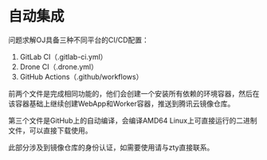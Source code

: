 # 自动集成

问题求解OJ具备三种不同平台的CI/CD配置：

1. GitLab CI（.gitlab-ci.yml）
2. Drone CI（.drone.yml）
3. GitHub Actions（.github/workflows）

前两个文件是完成相同功能的，他们会创建一个安装所有依赖的环境容器，然后在该容器基础上继续创建WebApp和Worker容器，推送到腾讯云镜像仓库。

第三个文件是GitHub上的自动编译，会编译AMD64 Linux上可直接运行的二进制文件，可以直接下载使用。

此部分涉及到镜像仓库的身份认证，如需要使用请与zty直接联系。
